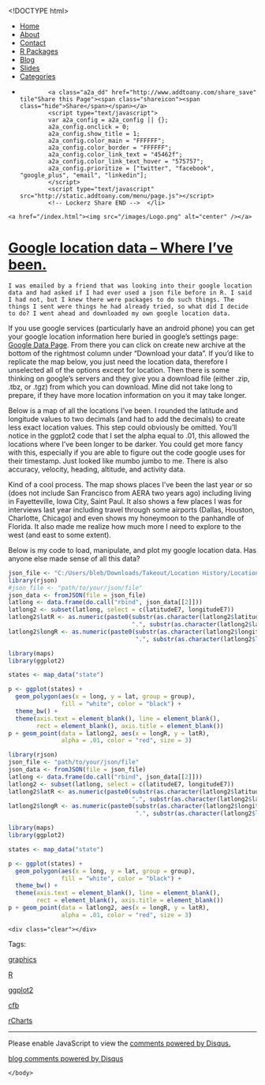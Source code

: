 <!DOCTYPE html>
<html>
  <head>
    <meta charset="utf-8">
    <title>Google location data -- Where I've been.</title>
    <meta name="author" content="Brandon LeBeau" />
   <link rel="alternate" type="application/rss+xml" title="Educate-R" href="http://educate-r.org/feed.xml">
    <link rel="stylesheet" type="text/css" href="/stylesheets/newstyle.css">
    <link rel="stylesheet" href="/stylesheets/xcodeDkGrey.css">
    <script type='text/javascript' src="/stylesheets/highlight.pack.js"></script>
<script type="text/javascript">

    var _gaq = _gaq || [];
    _gaq.push(['_setAccount', 'UA-43425299-1']);
    _gaq.push(['_trackPageview']);

    (function() {
      var ga = document.createElement('script'); ga.type = 'text/javascript'; ga.async = true;
      ga.src = ('https:' == document.location.protocol ? 'https://ssl' : 'http://www') + '.google-analytics.com/ga.js';
      var s = document.getElementsByTagName('script')[0]; s.parentNode.insertBefore(ga, s);
    })();
 </script>

   </head>

  <body>
    <script>hljs.initHighlightingOnLoad();</script>

 <div id="navigation">
  <ul>
  <li><a href="/index.html">Home</a></li>
  <li><a href="/about.html">About</a></li>
  <li><a href="/contact.html">Contact</a></li>
  <li><a href="/projects.html">R Packages</a></li>
  <li><a href="/blog.html">Blog</a></li>
  <li><a href="/slides.html">Slides</a></li>
  <li><a href="/tags.html">Categories</a></li>
  <li>         <!-- Lockerz Share BEGIN -->
            <a class="a2a_dd" href="http://www.addtoany.com/share_save" tile"Share this Page"><span class="shareicon"><span class="hide">Share</span></span></a>
            <script type="text/javascript">
            var a2a_config = a2a_config || {};
            a2a_config.onclick = 0;
            a2a_config.show_title = 1;
            a2a_config.color_main = "FFFFFF";
            a2a_config.color_border = "FFFFFF";
            a2a_config.color_link_text = "45462f";
            a2a_config.color_link_text_hover = "575757";
            a2a_config.prioritize = ["twitter", "facebook",  "google_plus", "email", "linkedin"];
            </script>
            <script type="text/javascript" src="http://static.addtoany.com/menu/page.js"></script>
            <!-- Lockerz Share END -->  </li>
  </ul>
  </div>
  <div id="headerimg">
    <a href="/index.html"><img src="/images/Logo.png" alt="center" /></a>
  </div>
  <div class="content">
  <div class="blog">
   <!-- <h2>Google location data -- Where I've been.</h2> -->
     <div class="full">
  <h1 class="entry-title">
    <a href="/Rmd/2014-09-26-googleLocations.Rmd" title="Google location data -- Where I've been." rel="bookmark">Google location data -- Where I've been.</a>
  </h1>
  <div class="entry-content full-content">
    I was emailed by a friend that was looking into their google location data and had asked if I had ever used a json file before in R. I said I had not, but I knew there were packages to do such things. The things I sent were things he had already tried, so what did I decide to do? I went ahead and downloaded my own google location data. 

If you use google services (particularly have an android phone) you can get your google location information here buried in google's settings page: [Google Data Page](https://www.google.com/settings/datatools). From there you can click on create new archive at the bottom of the rightmost column under "Download your data". If you'd like to replicate the map below, you just need the location data, therefore I unselected all of the options except for location. Then there is some thinking on google's servers and they give you a download file (either .zip, .tbz, or .tgz) from which you can download. Mine did not take long to prepare, if they have more location information on you it may take longer.

Below is a map of all the locations I've been. I rounded the latitude and longitude values to two decimals (and had to add the decimals) to create less exact location values. This step could obviously be omitted. You'll notice in the ggplot2 code that I set the alpha equal to .01, this allowed the locations where I've been longer to be darker. You could get more fancy with this, especially if you are able to figure out the code google uses for their timestamp. Just looked like mumbo jumbo to me. There is also accuracy, velocity, heading, altitude, and activity data.  

Kind of a cool process. The map shows places I've been the last year or so (does not include San Francisco from AERA two years ago) including living in Fayetteville, Iowa City, Saint Paul. It also shows a few places I was for interviews last year including travel through some airports (Dallas, Houston, Charlotte, Chicago) and even shows my honeymoon to the panhandle of Florida. It also made me realize how much more I need to explore to the west (and east to some extent).

Below is my code to load, manipulate, and plot my google location data. Has anyone else made sense of all this data?

```r
json_file <- "C:/Users/bleb/Downloads/Takeout/Location History/LocationHistory.json"
library(rjson)
#json_file <- "path/to/your/json/file"
json_data <- fromJSON(file = json_file)
latlong <- data.frame(do.call("rbind", json_data[[2]]))
latlong2 <- subset(latlong, select = c(latitudeE7, longitudeE7))
latlong2$latR <- as.numeric(paste0(substr(as.character(latlong2$latitudeE7), 1, 2), 
                                   ".", substr(as.character(latlong2$latitudeE7), 3, 4)))
latlong2$longR <- as.numeric(paste0(substr(as.character(latlong2$longitudeE7), 1, 3), 
                                    ".", substr(as.character(latlong2$longitudeE7), 4, 5)))

library(maps)
library(ggplot2)

states <- map_data("state")

p <- ggplot(states) + 
  geom_polygon(aes(x = long, y = lat, group = group), 
               fill = "white", color = "black") + 
  theme_bw() + 
  theme(axis.text = element_blank(), line = element_blank(), 
        rect = element_blank(), axis.title = element_blank())
p + geom_point(data = latlong2, aes(x = longR, y = latR), 
               alpha = .01, color = "red", size = 3)
```

```r
library(rjson)
json_file <- "path/to/your/json/file"
json_data <- fromJSON(file = json_file)
latlong <- data.frame(do.call("rbind", json_data[[2]]))
latlong2 <- subset(latlong, select = c(latitudeE7, longitudeE7))
latlong2$latR <- as.numeric(paste0(substr(as.character(latlong2$latitudeE7), 1, 2), 
                                   ".", substr(as.character(latlong2$latitudeE7), 3, 4)))
latlong2$longR <- as.numeric(paste0(substr(as.character(latlong2$longitudeE7), 1, 3), 
                                    ".", substr(as.character(latlong2$longitudeE7), 4, 5)))

library(maps)
library(ggplot2)

states <- map_data("state")

p <- ggplot(states) + 
  geom_polygon(aes(x = long, y = lat, group = group), 
               fill = "white", color = "black") + 
  theme_bw() + 
  theme(axis.text = element_blank(), line = element_blank(), 
        rect = element_blank(), axis.title = element_blank())
p + geom_point(data = latlong2, aes(x = longR, y = latR), 
               alpha = .01, color = "red", size = 3)
```


    <div class="clear"></div>
  </div>
  <p class="alt-font tight">
    Tags:&nbsp;
    
    <a href="/tags.html#graphics-ref" >graphics</a>
    
    <a href="/tags.html#R-ref" >R</a>
    
    <a href="/tags.html#ggplot2-ref" >ggplot2</a>
    
    <a href="/tags.html#cfb-ref" >cfb</a>
    
    <a href="/tags.html#rCharts-ref" >rCharts</a>
    
  </p>
  <p class="by-line">
    <span class="date full-date">
      <abbr class="published" title=""></abbr>
    </span>
  </p>
  <div class="clear"></div>
</div>
<div class="rule">
  <hr/>
</div>

<div id="disqus_thread"></div>
<script type="text/javascript">
  var disqus_shortname = 'rjourney';

  var disqus_url = "http://lebebr01.github.com/Rmd/2014-09-26-googleLocations.Rmd";

  (function() {
      var dsq = document.createElement('script'); dsq.type = 'text/javascript'; dsq.async = true;
      dsq.src = 'http://' + disqus_shortname + '.disqus.com/embed.js';
      (document.getElementsByTagName('head')[0] || document.getElementsByTagName('body')[0]).appendChild(dsq);
  })();
</script>
<noscript>Please enable JavaScript to view the <a href="http://disqus.com/?ref_noscript">comments powered by Disqus.</a></noscript>
<a href="http://disqus.com" class="dsq-brlink">blog comments powered by <span class="logo-disqus">Disqus</span></a>




  </div>
  </div>  
    </body>
</html>
